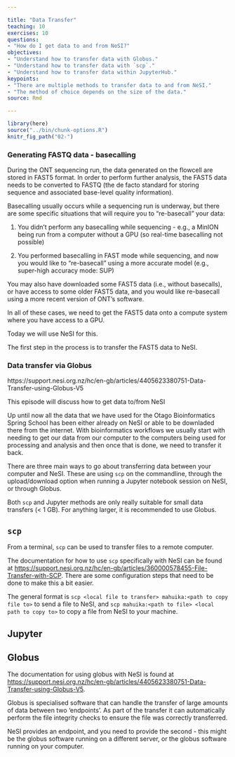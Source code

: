 ```yaml
---

title: "Data Transfer"
teaching: 10
exercises: 10
questions:
- "How do I get data to and from NeSI?"
objectives:
- "Understand how to transfer data with Globus."
- "Understand how to transfer data with `scp`."
- "Understand how to transfer data within JupyterHub."
keypoints:
- "There are multiple methods to transfer data to and from NeSI."
- "The method of choice depends on the size of the data."
source: Rmd

---
```


```r
library(here)
source("../bin/chunk-options.R")
knitr_fig_path("02-")
```

### Generating FASTQ data - basecalling

During the ONT sequencing run, the data generated on the flowcell are stored in FAST5 format. In order to perform further analysis, the FAST5 data 
needs to be converted to FASTQ (the de facto standard for storing sequence and associated base-level quality information).  

Basecalling usually occurs while a sequencing run is underway, but there are some specific situations that will require you to "re-basecall" your data:

1. You didn't perform any basecalling while sequencing - e.g., a MinION being run from a computer without a GPU (so real-time basecalling not possible)

2. You performed basecalling in FAST mode while sequencing, and now you would like to "re-basecall" using a more accurate model (e.g., super-high accuracy mode: SUP)

You may also have downloaded some FAST5 data (i.e., without basecalls), or have access to some older FAST5 data, and you would like re-basecall using a more recent version of ONT's software.

In all of these cases, we need to get the FAST5 data onto a compute system where you have access to a GPU.

Today we will use NeSI for this. 

The first step in the process is to transfer the FAST5 data to NeSI.

### Data transfer via Globus

https://support.nesi.org.nz/hc/en-gb/articles/4405623380751-Data-Transfer-using-Globus-V5

This episode will discuss how to get data to/from NeSI

Up until now all the data that we have used for the Otago Bioinformatics Spring School has been either already on NeSI or able to be downladed there from the internet. 
With bioinformatics workflows we usually start with needing to get our data from our computer to the computers being used for processing and analysis and then once that is done, we need to transfer it back.

There are three main ways to go about transferring data between your computer and NeSI. These are using `scp` on the commandline, through the upload/download option when running a Jupyter notebook session on NeSI, or through Globus.

Both `scp` and Jupyter methods are only really suitable for small data transfers (< 1 GB). For anything larger, it is recommended to use Globus.

## `scp`

From a terminal, `scp` can be used to transfer files to a remote computer.

The documentation for how to use `scp` specifically with NeSI can be found at [https://support.nesi.org.nz/hc/en-gb/articles/360000578455-File-Transfer-with-SCP](https://support.nesi.org.nz/hc/en-gb/articles/360000578455-File-Transfer-with-SCP). There are some configuration steps that need to be done to make this a bit easier.

The general format is `scp <local file to transfer> mahuika:<path to copy file to>` to send a file to NeSI, and `scp mahuika:<path to file> <local path to copy to>` to copy a file from NeSI to your machine.

## Jupyter



## Globus

The documentation for using globus with NeSI is found at [https://support.nesi.org.nz/hc/en-gb/articles/4405623380751-Data-Transfer-using-Globus-V5](https://support.nesi.org.nz/hc/en-gb/articles/4405623380751-Data-Transfer-using-Globus-V5).

Globus is specialised software that can handle the transfer of large amounts of data between two 'endpoints'. As part of the transfer it can automatically perform the file integrity checks to ensure the file was correctly transferred.

NeSI provides an endpoint, and you need to provide the second - this might be the globus software running on a different server, or the globus software running on your computer.